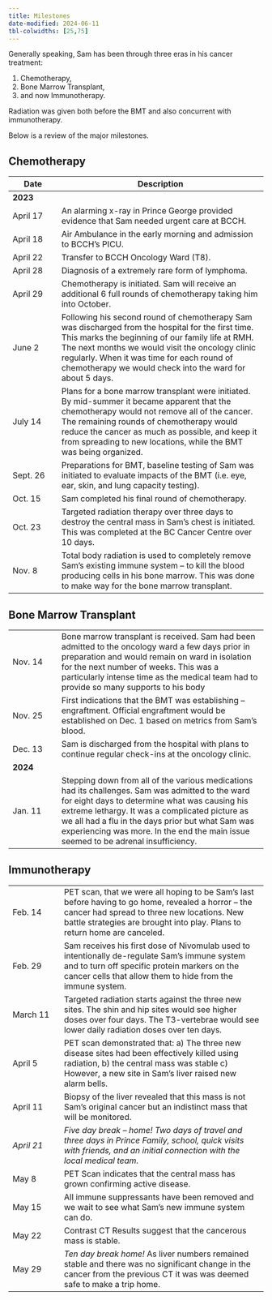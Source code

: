 ```yaml
---
title: Milestones
date-modified: 2024-06-11
tbl-colwidths: [25,75]
---
```



Generally speaking, Sam has been through three eras in his cancer
treatment: 

1. Chemotherapy, 
2. Bone Marrow Transplant, 
3. and now Immunotherapy.
   
Radiation was given both before the BMT and also concurrent with immunotherapy. 
   
Below is a review of the major milestones.

## Chemotherapy

+--------------+-------------------------------------------------------------+
| Date         | Description                                                 |
+==============+=============================================================+
|              |                                                             |
| **2023**     |                                                             |
|              |                                                             |
+--------------+-------------------------------------------------------------+
| April 17     | An alarming x-ray in                                        |
|              | Prince George                                               |
|              | provided evidence that                                      |
|              | Sam needed urgent                                           |
|              | care at BCCH.                                               |
+--------------+-------------------------------------------------------------+
| April 18     | Air Ambulance in the                                        |
|              | early morning and                                           |
|              | admission to BCCH's                                         |
|              | PICU.                                                       |
+--------------+-------------------------------------------------------------+
| April 22     | Transfer to BCCH                                            |
|              | Oncology Ward (T8).                                         |
+--------------+-------------------------------------------------------------+
| April 28     | Diagnosis of a extremely                                    |
|              | rare form of                                                |
|              | lymphoma.                                                   |
+--------------+-------------------------------------------------------------+
| April 29     | Chemotherapy is                                             |
|              | initiated. Sam will                                         |
|              | receive an additional 6                                     |
|              | full rounds of                                              |
|              | chemotherapy taking him                                     |
|              | into October.                                               |
+--------------+-------------------------------------------------------------+
| June 2       | Following his second                                        |
|              | round of chemotherapy                                       |
|              | Sam was discharged from                                     |
|              | the hospital for the                                        |
|              | first time. This marks                                      |
|              | the beginning of our                                        |
|              | family life at RMH. The                                     |
|              | next months we would                                        |
|              | visit the oncology                                          |
|              | clinic regularly. When                                      |
|              | it was time for each                                        |
|              | round of chemotherapy we                                    |
|              | would check into the                                        |
|              | ward for about 5 days.                                      |
+--------------+-------------------------------------------------------------+
| July 14      | Plans for a bone marrow                                     |
|              | transplant were                                             |
|              | initiated. By                                               |
|              | mid-summer it became                                        |
|              | apparent that the                                           |
|              | chemotherapy would not                                      |
|              | remove all of the                                           |
|              | cancer. The remaining                                       |
|              | rounds of                                                   |
|              | chemotherapy would                                          |
|              | reduce the cancer as                                        |
|              | much as possible, and                                       |
|              | keep it from                                                |
|              | spreading to new                                            |
|              | locations, while the                                        |
|              | BMT was being organized.                                    |
|              |                                                             |
+--------------+-------------------------------------------------------------+
| Sept. 26     | Preparations for BMT,                                       |
|              | baseline testing of Sam                                     |
|              | was initiated to                                            |
|              | evaluate impacts of the                                     |
|              | BMT (i.e. eye, ear,                                         |
|              | skin, and lung capacity                                     |
|              | testing).                                                   |
+--------------+-------------------------------------------------------------+
| Oct. 15      | Sam completed his final                                     |
|              | round of                                                    |
|              | chemotherapy.                                               |
+--------------+-------------------------------------------------------------+
| Oct. 23      | Targeted radiation                                          |
|              | therapy over three days                                     |
|              | to destroy the                                              |
|              | central mass in Sam's                                       |
|              | chest is initiated. This                                    |
|              | was completed at the BC                                     |
|              | Cancer Centre over 10                                       |
|              | days.                                                       |
+--------------+-------------------------------------------------------------+
| Nov. 8       | Total body radiation is                                     |
|              | used to completely                                          |
|              | remove Sam's existing                                       |
|              | immune system – to kill                                     |
|              | the blood producing                                         |
|              | cells in his bone                                           |
|              | marrow. This was done to                                    |
|              | make way for the bone                                       |
|              | marrow                                                      |
|              | transplant.                                                 |
+--------------+-------------------------------------------------------------+




## Bone Marrow Transplant

+--------------+-------------------------------------------------------------+
| Nov. 14      | Bone marrow                                                 |
|              | transplant is                                               |
|              | received. Sam had                                           |
|              | been admitted to                                            |
|              | the oncology ward a                                         |
|              | few days prior in                                           |
|              | preparation and                                             |
|              | would remain on                                             |
|              | ward in isolation for                                       |
|              | the next                                                    |
|              | number of weeks.                                            |
|              | This was a                                                  |
|              | particularly                                                |
|              | intense time as the                                         |
|              | medical team had to                                         |
|              | provide so many                                             |
|              | supports to his                                             |
|              | body                                                        |
+--------------+-------------------------------------------------------------+
| Nov. 25      | First indications                                           |
|              | that the BMT was                                            |
|              | establishing –                                              |
|              | engraftment.                                                |
|              | Official                                                    |
|              | engraftment would                                           |
|              | be  established                                             |
|              | on Dec. 1 based on                                          |
|              |    metrics from                                             |
|              | Sam's blood.                                                |
+--------------+-------------------------------------------------------------+
| Dec. 13      | Sam is discharged                                           |
|              | from the hospital                                           |
|              | with plans to                                               |
|              | continue regular                                            |
|              | check-ins at the                                            |
|              | oncology clinic.                                            |
+--------------+-------------------------------------------------------------+
| **2024**     |                                                             |
+--------------+-------------------------------------------------------------+
| Jan. 11      | Stepping down from                                          |
|              | all of the various                                          |
|              | medications                                                 |
|              | had its challenges.                                         |
|              | Sam was admitted to                                         |
|              | the ward for eight                                          |
|              | days to determine                                           |
|              | what was causing                                            |
|              | his extreme                                                 |
|              | lethargy. It was a                                          |
|              | complicated picture                                         |     
|              | as we all had a flu                                         |
|              | in the days prior                                           |
|              | but what Sam was                                            |
|              | experiencing was                                            |
|              | more. In the end                                            |
|              | the main issue                                              |
|              | seemed to be                                                |
|              | adrenal insufficiency.                                      |
+--------------+-------------------------------------------------------------+



## Immunotherapy

+---------------+------------------------------------------------------------+
| Feb. 14       | PET scan, that we were                                     |
|               | all hoping to be                                           |
|               | Sam's last before                                          |
|               | having to go home,                                         |
|               | revealed a horror – the                                    |
|               | cancer had spread to                                       |
|               | three new locations.                                       |
|               | New battle strategies                                      |
|               | are brought into play.                                     |
|               | Plans to return home are                                   |
|               | canceled.                                                  |
+---------------+------------------------------------------------------------+
| Feb. 29       | Sam receives his first                                     |
|               | dose of Nivomulab used to                                  |
|               | intentionally                                              |
|               | de-regulate Sam's                                          |
|               | immune system and to                                       |
|               | turn off specific                                          |
|               | protein markers on the                                     |
|               | cancer cells that allow                                    |
|               | them to hide from the                                      |
|               | immune system.                                             |
+---------------+------------------------------------------------------------+
| March 11      | Targeted radiation                                         |
|               | starts against the three                                   |
|               | new                                                        |
|               | sites. The shin and hip                                    |
|               | sites would see higher                                     |
|               | doses over four days.                                      |
|               | The T3-vertebrae would                                     |
|               | see lower daily                                            |
|               | radiation doses over                                       |
|               | ten days.                                                  |
+---------------+------------------------------------------------------------+
| April 5       | PET scan demonstrated                                      |
|               | that: a\) The three new                                    |
|               | disease sites had been                                     |
|               | effectively killed                                         |
|               | using radiation, b\) the                                   |
|               | central mass was stable                                    |
|               | c\) However, a new site                                    |
|               | in Sam's liver raised                                      |
|               | new alarm bells.                                           |
+---------------+------------------------------------------------------------+
| April 11      | Biopsy of the liver                                        |
|               | revealed that this mass                                    |
|               | is not Sam's original                                      |
|               | cancer but an indistinct                                   |
|               | mass that will be                                          |
|               | monitored.                                                 |
+---------------+------------------------------------------------------------+
| *April 21*    | *Five day break -- home!                                   |
|               | Two days of travel and                                     |
|               | three days in Prince                                       |
|               | Family, school, quick                                      |
|               | visits with friends, and                                   |
|               | an initial connection                                      |
|               | with the local medical                                     |
|               | team.*                                                     |            
+---------------+------------------------------------------------------------+
| May 8         | PET Scan indicates that                                    |
|               | the central mass has                                       |
|               | grown confirming active                                    |
|               | disease.                                                   |
+---------------+------------------------------------------------------------+
| May 15        | All immune suppressants                                    |
|               | have been removed and we                                   |
|               | wait to see what Sam's                                     |
|               | new immune system can do.                                  |
+---------------+------------------------------------------------------------+
| May 22        | Contrast CT                                                |
|               | Results suggest that the                                   |
|               | cancerous mass is stable.                                  |
+---------------+------------------------------------------------------------+
| May 29        | *Ten day break home!*                                      |
|               | As liver numbers                                           |
|               | remained stable and there was no significant change in the |
|               | cancer from the previous CT it was was deemed safe to make |
|               | a trip home.                                               |
+---------------+------------------------------------------------------------+

